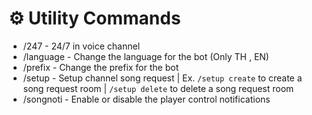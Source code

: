 # ⚙ Utility Commands

- /247 - 24/7 in voice channel
- /language - Change the language for the bot (Only TH , EN)
- /prefix - Change the prefix for the bot
- /setup - Setup channel song request | Ex. ```/setup create``` to create a song request room | ```/setup delete``` to delete a song request room
- /songnoti - Enable or disable the player control notifications